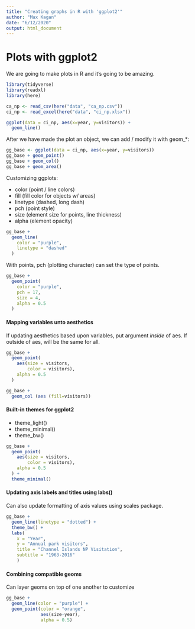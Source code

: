 ```yaml
---
title: "Creating graphs in R with 'ggplot2'"
author: "Max Kagan"
date: "6/12/2020"
output: html_document
---
```


# Plots with ggplot2

We are going to make plots in R and it's going to be amazing. 

```r
library(tidyverse)
library(readxl)
library(here)
```

```r
ca_np <- read_csv(here("data", "ca_np.csv"))
ci_np <- read_excel(here("data", "ci_np.xlsx"))
```

```r
ggplot(data = ci_np, aes(x=year, y=visitors)) +
  geom_line()
```

After we have made the plot an object, we can add / modify it with geom_*:

```r
gg_base <- ggplot(data = ci_np, aes(x=year, y=visitors))
gg_base + geom_point()
gg_base + geom_col()
gg_base + geom_area()
```

Customizing ggplots:

- color (point / line colors)
- fill (fill color for objects w/ areas)
- linetype (dashed, long dash)
- pch (point style)
- size (element size for points, line thickness)
- alpha (element opacity)

```r
gg_base +
  geom_line(
    color = "purple",
    linetype = "dashed"
  )
```

With points, pch (plotting character) can set the type of points.

```r
gg_base +
  geom_point(
    color = "purple",
    pch = 17,
    size = 4,
    alpha = 0.5
  )
```

#### Mapping variables unto aesthetics

If updating aesthetics based upon variables, put argument _inside_ of aes.
If outside of aes, will be the same for all.

```r
gg_base + 
  geom_point(
    aes(size = visitors,
        color = visitors),
    alpha = 0.5
  )
```



```r
gg_base + 
  geom_col (aes (fill=visitors))
```

#### Built-in themes for ggplot2

- theme_light()
- theme_minimal()
- theme_bw()

```r
gg_base +
  geom_point(
    aes(size = visitors,
        color = visitors),
    alpha = 0.5
  ) +
  theme_minimal()
```


#### Updating axis labels and titles using labs()

Can also update formatting of axis values using scales package.

```r
gg_base + 
  geom_line(linetype = "dotted") + 
  theme_bw() + 
  labs(
    x = "Year",
    y = "Annual park visitors",
    title = "Channel Islands NP Visitation", 
    subtitle = "1963-2016"
    )
```


#### Combining compatible geoms

Can layer geoms on top of one another to customize

```r
gg_base + 
  geom_line(color = "purple") +
  geom_point(color = "orange",
             aes(size-year),
             alpha = 0.5)
```



